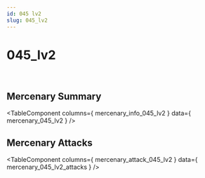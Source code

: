 ```yaml
---
id: 045 lv2
slug: 045_lv2
---
```



# 045_lv2

<div style = {{ display: "flex" }}>
    <Image img={require('@site/static/img/mercenaries/illust/thum_char_view_n_045.jpg')}/>
    <Image img={require('@site/static/img/mercenaries/illust/thum_char_view_o_045.jpg')}/>
</div>

## Mercenary Summary

<TableComponent
  columns={ mercenary_info_045_lv2 }
  data={ mercenary_045_lv2 }
/>

## Mercenary Attacks

<TableComponent
  columns={ mercenary_attack_045_lv2 }
  data={ mercenary_045_lv2_attacks }
/>